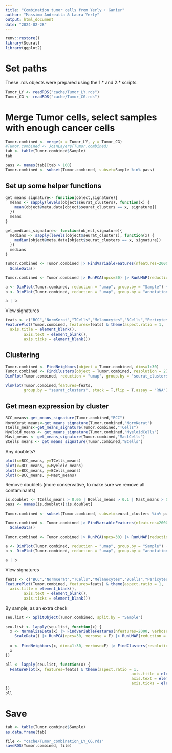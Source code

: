 ```yaml
---
title: "Combination tumor cells from Yerly + Ganier"
author: "Massimo Andreatta & Laura Yerly"
output: html_document
date: "2024-02-28"
---
```


```r
renv::restore()
library(Seurat)
library(ggplot2)
```

# Set paths 

These .rds objects were prepared using the 1.* and 2.* scripts.
```r
Tumor_LY <- readRDS("cache/Tumor_LY.rds")
Tumor_CG <- readRDS("cache/Tumor_CG.rds")
```

# Merge Tumor cells, select samples with enough cancer cells
```r
Tumor.combined <- merge(x = Tumor_LY, y = Tumor_CG)
#Tumor.combined <- JoinLayers(Tumor.combined)
tab <- table(Tumor.combined$Sample)
tab 

pass <- names(tab)[tab > 100]
Tumor.combined <- subset(Tumor.combined, subset=Sample %in% pass)
```

## Set up some helper functions
```r
get_means_signature<- function(object,signature){
  means <- sapply(levels(object$seurat_clusters), function(x) {
    mean(object@meta.data[object$seurat_clusters == x, signature])
  })
  means
}

get_medians_signature<- function(object,signature){
  medians <- sapply(levels(object$seurat_clusters), function(x) {
    median(object@meta.data[object$seurat_clusters == x, signature])
  })
  medians
}
```


```r
Tumor.combined <- Tumor.combined |> FindVariableFeatures(nfeatures=2000) |>
  ScaleData()

Tumor.combined <- Tumor.combined |> RunPCA(npcs=30) |> RunUMAP(reduction = "pca", dims = 1:30)

a <- DimPlot(Tumor.combined, reduction = "umap", group.by = "Sample") + theme(aspect.ratio = 1)
b <- DimPlot(Tumor.combined, reduction = "umap", group.by = "annotation") + theme(aspect.ratio = 1)

a | b
```


View signatures
```r
feats <- c("BCC","NormKerat","TCells","Melanocytes","BCells","Pericytes","Fibroblasts","MyeloidCells")
FeaturePlot(Tumor.combined, features=feats) & theme(aspect.ratio = 1,
  axis.title = element_blank(),
        axis.text = element_blank(),
        axis.ticks = element_blank())
```


## Clustering

```r
Tumor.combined <- FindNeighbors(object = Tumor.combined, dims=1:30)
Tumor.combined <- FindClusters(object = Tumor.combined, resolution = 2)
DimPlot(Tumor.combined, reduction = "umap", group.by = "seurat_clusters") + theme(aspect.ratio = 1)
```

```r
VlnPlot(Tumor.combined,features=feats,
        group.by = "seurat_clusters", stack = T,flip = T,assay = "RNA")+ NoLegend()
```


## Get mean expression by cluster
```r
BCC_means<-get_means_signature(Tumor.combined,"BCC")
NormKerat_means<-get_means_signature(Tumor.combined,"NormKerat")
TCells_means<-get_means_signature(Tumor.combined,"TCells")
Myeloid_means <- get_means_signature(Tumor.combined,"MyeloidCells")
Mast_means <- get_means_signature(Tumor.combined,"MastCells")
BCells_means <- get_means_signature(Tumor.combined,"BCells")
```


Any doublets?
```r
plot(x=BCC_means, y=TCells_means)
plot(x=BCC_means, y=Myeloid_means)
plot(x=BCC_means, y=BCells_means)
plot(x=BCC_means, y=Mast_means)
```

Remove doublets (more conservative, to make sure we remove all contaminants)
```r
is.doublet <- TCells_means > 0.05 | BCells_means > 0.1 | Mast_means > 0.2 | Myeloid_means > 0.1
pass <- names(is.doublet)[!is.doublet]

Tumor.combined <- subset(Tumor.combined, subset=seurat_clusters %in% pass)
```

```r
Tumor.combined <- Tumor.combined |> FindVariableFeatures(nfeatures=2000) |>
  ScaleData()

Tumor.combined <- Tumor.combined |> RunPCA(npcs=30) |> RunUMAP(reduction = "pca", dims = 1:30)

a <- DimPlot(Tumor.combined, reduction = "umap", group.by = "Sample") + theme(aspect.ratio = 1)
b <- DimPlot(Tumor.combined, reduction = "umap", group.by = "annotation") + theme(aspect.ratio = 1)

a | b
```

View signatures
```r
feats <- c("BCC","NormKerat","TCells","Melanocytes","BCells","Pericytes","Fibroblasts","MyeloidCells")
FeaturePlot(Tumor.combined, features=feats) & theme(aspect.ratio = 1,
  axis.title = element_blank(),
        axis.text = element_blank(),
        axis.ticks = element_blank())
```

By sample, as an extra check
```r
seu.list <- SplitObject(Tumor.combined, split.by = "Sample")

seu.list <- lapply(seu.list, function(x) {
  x <- NormalizeData(x) |> FindVariableFeatures(nfeatures=2000, verbose = F) |> 
    ScaleData() |> RunPCA(npcs=30, verbose = F) |> RunUMAP(reduction = "pca", dims = 1:30, verbose = F)
  
  x <- FindNeighbors(x, dims=1:30, verbose=F) |> FindClusters(resolution = 1, verbose = F)
  x
})
```

```r
pll <- lapply(seu.list, function(x) {
  FeaturePlot(x, features=feats) & theme(aspect.ratio = 1,
                                                       axis.title = element_blank(),
                                                       axis.text = element_blank(),
                                                       axis.ticks = element_blank())
})
pll
```


# Save 
```r
tab <- table(Tumor.combined$Sample)
as.data.frame(tab)

file <- "cache/Tumor_combination_LY_CG.rds"
saveRDS(Tumor.combined, file)

```